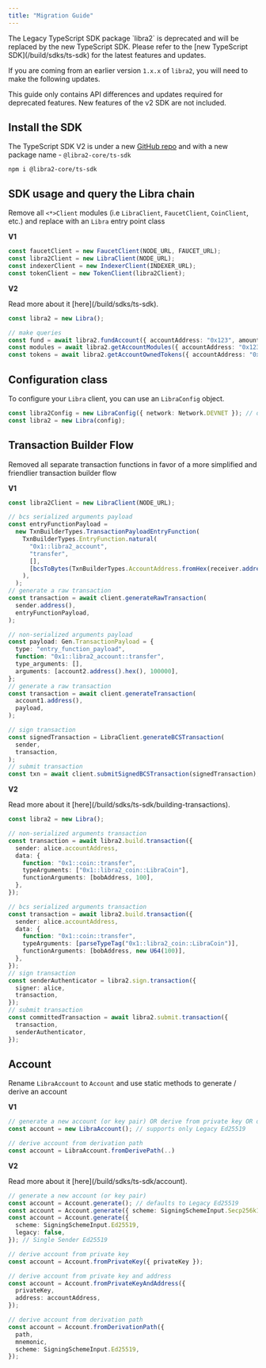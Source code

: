 ```yaml
---
title: "Migration Guide"
---
```



<Aside emoji="🚨" type="danger">
  The Legacy TypeScript SDK package `libra2` is deprecated and will be replaced by the new TypeScript SDK. Please refer to the [new TypeScript SDK](/build/sdks/ts-sdk) for the latest features and updates.
</Aside>

If you are coming from an earlier version `1.x.x` of `libra2`, you will need to make the following updates.

<Aside type="note">
  This guide only contains API differences and updates required for deprecated features. New features of the v2 SDK are not included.
</Aside>

## Install the SDK

The TypeScript SDK V2 is under a new [GitHub repo](https://github.com/libra2org/libra2-ts-sdk) and with a new package name - `@libra2-core/ts-sdk`

```shellscript npm2yarn
npm i @libra2-core/ts-sdk
```

## SDK usage and query the Libra chain

Remove all `<*>Client` modules (i.e `LibraClient`, `FaucetClient`, `CoinClient`, etc.) and replace with an `Libra` entry point class

**V1**

```typescript filename="v1.ts"
const faucetClient = new FaucetClient(NODE_URL, FAUCET_URL);
const libra2Client = new LibraClient(NODE_URL);
const indexerClient = new IndexerClient(INDEXER_URL);
const tokenClient = new TokenClient(libra2Client);
```

**V2**

<Aside type="note">
  Read more about it [here](/build/sdks/ts-sdk).
</Aside>

```typescript filename="v2.ts"
const libra2 = new Libra();

// make queries
const fund = await libra2.fundAccount({ accountAddress: "0x123", amount: 100 });
const modules = await libra2.getAccountModules({ accountAddress: "0x123" });
const tokens = await libra2.getAccountOwnedTokens({ accountAddress: "0x123" });
```

## Configuration class

To configure your `Libra` client, you can use an `LibraConfig` object.

```typescript filename="v2.ts"
const libra2Config = new LibraConfig({ network: Network.DEVNET }); // default to devnet
const libra2 = new Libra(config);
```

## Transaction Builder Flow

Removed all separate transaction functions in favor of a more simplified and friendlier transaction builder flow

**V1**

```typescript filename="v1.ts"
const libra2Client = new LibraClient(NODE_URL);

// bcs serialized arguments payload
const entryFunctionPayload =
  new TxnBuilderTypes.TransactionPayloadEntryFunction(
    TxnBuilderTypes.EntryFunction.natural(
      "0x1::libra2_account",
      "transfer",
      [],
      [bcsToBytes(TxnBuilderTypes.AccountAddress.fromHex(receiver.address()))],
    ),
  );
// generate a raw transaction
const transaction = await client.generateRawTransaction(
  sender.address(),
  entryFunctionPayload,
);

// non-serialized arguments payload
const payload: Gen.TransactionPayload = {
  type: "entry_function_payload",
  function: "0x1::libra2_account::transfer",
  type_arguments: [],
  arguments: [account2.address().hex(), 100000],
};
// generate a raw transaction
const transaction = await client.generateTransaction(
  account1.address(),
  payload,
);

// sign transaction
const signedTransaction = LibraClient.generateBCSTransaction(
  sender,
  transaction,
);
// submit transaction
const txn = await client.submitSignedBCSTransaction(signedTransaction);
```

**V2**

<Aside type="note">
  Read more about it [here](/build/sdks/ts-sdk/building-transactions).
</Aside>

```typescript filename="v2.ts"
const libra2 = new Libra();

// non-serialized arguments transaction
const transaction = await libra2.build.transaction({
  sender: alice.accountAddress,
  data: {
    function: "0x1::coin::transfer",
    typeArguments: ["0x1::libra2_coin::LibraCoin"],
    functionArguments: [bobAddress, 100],
  },
});

// bcs serialized arguments transaction
const transaction = await libra2.build.transaction({
  sender: alice.accountAddress,
  data: {
    function: "0x1::coin::transfer",
    typeArguments: [parseTypeTag("0x1::libra2_coin::LibraCoin")],
    functionArguments: [bobAddress, new U64(100)],
  },
});
// sign transaction
const senderAuthenticator = libra2.sign.transaction({
  signer: alice,
  transaction,
});
// submit transaction
const committedTransaction = await libra2.submit.transaction({
  transaction,
  senderAuthenticator,
});
```

## Account

Rename `LibraAccount` to `Account` and use static methods to generate / derive an account

**V1**

```typescript filename="v1.ts"
// generate a new account (or key pair) OR derive from private key OR derive from private key and address
const account = new LibraAccount(); // supports only Legacy Ed25519

// derive account from derivation path
const account = LibraAccount.fromDerivePath(..)
```

**V2**

<Aside type="note">
  Read more about it [here](/build/sdks/ts-sdk/account).
</Aside>

```typescript filename="v2.ts"
// generate a new account (or key pair)
const account = Account.generate(); // defaults to Legacy Ed25519
const account = Account.generate({ scheme: SigningSchemeInput.Secp256k1Ecdsa }); // Single Sender Secp256k1
const account = Account.generate({
  scheme: SigningSchemeInput.Ed25519,
  legacy: false,
}); // Single Sender Ed25519

// derive account from private key
const account = Account.fromPrivateKey({ privateKey });

// derive account from private key and address
const account = Account.fromPrivateKeyAndAddress({
  privateKey,
  address: accountAddress,
});

// derive account from derivation path
const account = Account.fromDerivationPath({
  path,
  mnemonic,
  scheme: SigningSchemeInput.Ed25519,
});
```
